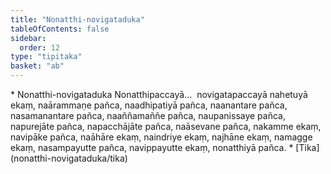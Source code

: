 ```yaml
---
title: "Nonatthi-novigataduka"
tableOfContents: false
sidebar:
  order: 12
type: "tipitaka"
basket: "ab"
---
```



<DynamicBreadcrumb />

<Paragraph type="center">
* Nonatthi-novigataduka
</Paragraph>

<Division number="63">

<Paragraph number="275">
Nonatthipaccayā…  novigatapaccayā nahetuyā ekaṃ, naārammaṇe pañca, naadhipatiyā pañca, naanantare pañca, nasamanantare pañca, naaññamaññe pañca, naupanissaye pañca, napurejāte pañca, napacchājāte pañca, naāsevane pañca, nakamme ekaṃ, navipāke pañca, naāhāre ekaṃ, naindriye ekaṃ, najhāne ekaṃ, namagge ekaṃ, nasampayutte pañca, navippayutte ekaṃ, nonatthiyā pañca.

</Paragraph>
</Division>

<TableOfContents>
* [Tika](nonatthi-novigataduka/tika)
</TableOfContents>